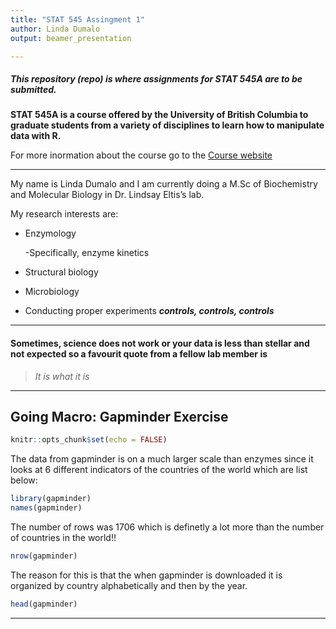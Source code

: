 ```yaml
---
title: "STAT 545 Assingment 1"
author: Linda Dumalo
output: beamer_presentation

---
```



##### This repository (repo) is where assignments for **STAT 545A** are to be submitted. 

**STAT 545A is a course offered by the University of British Columbia to graduate students from a variety of disciplines to learn how to manipulate data with R.** 

For more inormation about the course go to the [Course website](https://stat545.stat.ubc.ca/)

--- 

My name is Linda Dumalo and I am currently doing a M.Sc of Biochemistry and Molecular Biology in Dr. Lindsay Eltis's lab. 

My research interests are: 

* Enzymology
 
  -Specifically, enzyme kinetics 

* Structural biology

* Microbiology

* Conducting proper experiments   ***controls, controls, controls***

---
 
 
#### Sometimes, science does not work or your data is less than stellar and not expected so a favourit quote from a fellow lab member is 

> *It is what it is* 

--- 

## **Going Macro:** Gapminder Exercise 


```r
knitr::opts_chunk$set(echo = FALSE)
```

The data from gapminder is on a much larger scale than enzymes since it looks at 6 different indicators of the countries of the world which are list below: 

```r
library(gapminder)
names(gapminder)
```

 The number of rows was 1706 which is definetly a lot more than the number of countries in the world!!
 
```r
nrow(gapminder)
```

The reason for this is that the when gapminder is downloaded it is organized by country alphabetically and then by the year. 

```r
head(gapminder)
```

--- 